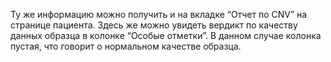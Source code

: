Ту же информацию можно получить и на вкладке “Отчет по CNV” на странице пациента.
Здесь же можно увидеть вердикт по качеству данных образца в колонке “Особые отметки”.
В данном случае колонка пустая, что говорит о нормальном качестве образца.